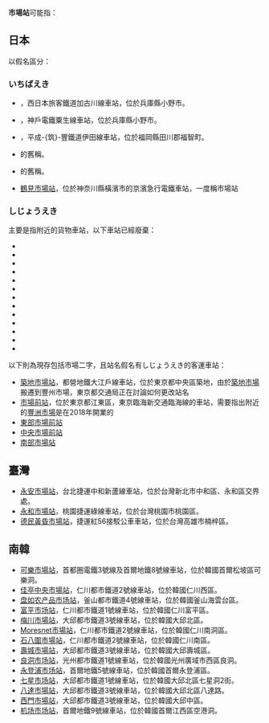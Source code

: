 '''市場站'''可能指：

== 日本 ==
以假名區分：
=== いちばえき ===
* {{lj|市場站 (JR西日本)|市場駅 (JR西日本)}}，西日本旅客鐵道加古川線車站，位於兵庫縣小野市。
* {{lj|市場站 (神戶電鐵)|市場駅 (神戸電鉄)}}，神戶電鐵粟生線車站，位於兵庫縣小野市。
* {{lj|市場站 (福岡縣)|市場駅 (福岡県)}}，平成-{筑}-豐鐵道伊田線車站，位於福岡縣田川郡福智町。
* {{lj|自動車學校前站|自動車学校前駅}}的舊稱。
* {{lj|阿波市場站|阿波市場駅}}的舊稱。
* [[鶴見市場站|鶴見市場站]]，位於神奈川縣橫濱市的京濱急行電鐵車站，一度稱市場站
=== しじょうえき ===
主要是指{{lj|中央批發市場|中央卸売市場}}附近的貨物車站，以下車站已經廢棄：
* {{lj|札幌市場站|札幌市場駅}}
* {{lj|仙台市場站|仙台市場駅}}
* {{lj|東京市場站|東京市場駅}}
* {{lj|橫濱市場站|横浜市場駅}}
* {{lj|名古屋市場站|名古屋市場駅}}
* {{lj|京都市場站|京都市場駅}}
* {{lj|大阪市場站|大阪市場駅}}
* {{lj|百濟市場站|百済市場駅}}
* {{lj|尼崎市場站|尼崎市場駅}}
* {{lj|神戶市場站|神戸市場駅}}
* {{lj|姬路市場站|姫路市場駅}}
* {{lj|福岡市場站|福岡市場駅}}
* {{lj|鹽釜魚市場站|塩釜魚市場駅}}
以下則為現存包括市場二字，且站名假名有しじょうえき的客運車站：
* [[築地市場站|築地市場站]]，都營地鐵大江戶線車站，位於東京都中央區築地，由於[[築地市場|築地市場]]搬遷到豐州市場，東京都交通局正在討論如何更改站名
* [[市場前站|市場前站]]，位於東京都江東區，東京臨海新交通臨海線的車站，需要指出附近的[[豐洲市場|豐洲市場]]是在2018年開業的
* [[東部市場前站|東部市場前站]]
* [[中央市場前站|中央市場前站]]
* [[南部市場站|南部市場站]]

== 臺灣 ==
* [[永安市場站|永安市場站]]，台北捷運中和新蘆線車站，位於台灣新北市中和區、永和區交界處。
* [[永和市場站|永和市場站]]，桃園捷運綠線車站，位於台灣桃園市桃園區。
* [[德民黃昏市場站|德民黃昏市場站]]，捷運紅56接駁公車車站，位於台灣高雄市楠梓區。

== 南韓 ==
* [[可樂市場站|可樂市場站]]，首都圈電鐵3號線及首爾地鐵8號線車站，位於韓國首爾松坡區可樂洞。
* [[佳亭中央市場站|佳亭中央市場站]]，仁川都市鐵道2號線車站，位於韓國仁川西區。
* [[盘如农产品市场站|盘如农产品市场站]]，釜山都市鐵道4號線車站，位於韓國釜山海雲台區。
* [[富平市场站|富平市场站]]，仁川都市鐵道1號線車站，位於韓國仁川富平區。
* [[梅川市場站|梅川市場站]]，大邱都市鐵道3號線車站，位於韓國大邱北區。
* [[Moresnet市場站|Moresnet市場站]]，仁川都市鐵道2號線車站，位於韓國仁川南洞區。
* [[石八圍市場站|石八圍市場站]]，仁川都市鐵道2號線車站，位於韓國仁川南區。
* [[壽城市場站|壽城市場站]]，大邱都市鐵道3號線車站，位於韓國大邱壽城區。
* [[良洞市场站|良洞市场站]]，光州都市鐵道1號線車站，位於韓國光州廣域市西區良洞。
* [[永登浦市场站|永登浦市场站]]，首爾地鐵5號線車站，位於韓國首爾永登浦區。
* [[七星市场站|七星市场站]]，大邱都市鐵道1號線車站，位於韓國大邱北區七星洞2街。
* [[八達市場站|八達市場站]]，大邱都市鐵道3號線車站，位於韓國大邱北區八達路。
* [[西門市場站|西門市場站]]，大邱都市鐵道3號線車站，位於韓國大邱中區。
* [[机场市场站|机场市场站]]，首爾地鐵9號線車站，位於韓國首爾江西區空港洞。

{{disambig|Cat=三字車站名消歧義}}